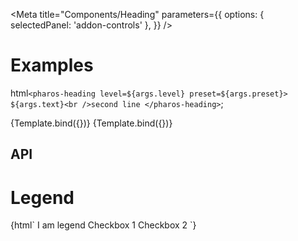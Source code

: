 


<Intro />

<Meta
  title="Components/Heading"
  parameters={{
    options: { selectedPanel: 'addon-controls' },
  }}
/>

# Examples

  html`
    <pharos-heading level=${args.level} preset=${args.preset}>
      ${args.text}<br />second line
    </pharos-heading>
  `;

<Canvas withToolbar>
  <Story
    name="Base"
    argTypes={{
      text: { control: { type: 'text' }, defaultValue: 'Heading style' },
      level: {
        control: { type: 'range', min: 1, max: 6, step: 1 },
        defaultValue: 1,
      },
      preset: {
        defaultValue: '5',
        options: ['1', '2', '3', '4', '5', '6', '7', 'legend'],
        control: {
          type: 'radio',
        },
      },
    }}
  >
    {Template.bind({})}
  </Story>
</Canvas>

<Canvas withToolbar>
  <Story
    name="Bold"
    argTypes={{
      text: { control: { type: 'text' }, defaultValue: 'Heading style' },
      level: {
        control: { type: 'range', min: 1, max: 6, step: 1 },
        defaultValue: 1,
      },
      preset: {
        defaultValue: '5--bold',
        options: ['1--bold', '2--bold', '3--bold', '4--bold', '5--bold', '6--bold', '7--bold'],
        control: {
          type: 'radio',
        },
      },
    }}
  >
    {Template.bind({})}
  </Story>
</Canvas>

## API

<ArgsTable of="pharos-heading" />

# Legend

<Canvas withToolbar>
  <Story name="Legend">
    {html`
      <pharos-checkbox-group>
        <pharos-heading slot="legend" level="2" preset="legend">I am legend</pharos-heading>
        <pharos-checkbox value="1"><span slot="label">Checkbox 1</span></pharos-checkbox>
        <pharos-checkbox value="2"><span slot="label">Checkbox 2</span></pharos-checkbox>
      </pharos-checkbox-group>
    `}
  </Story>
</Canvas>
